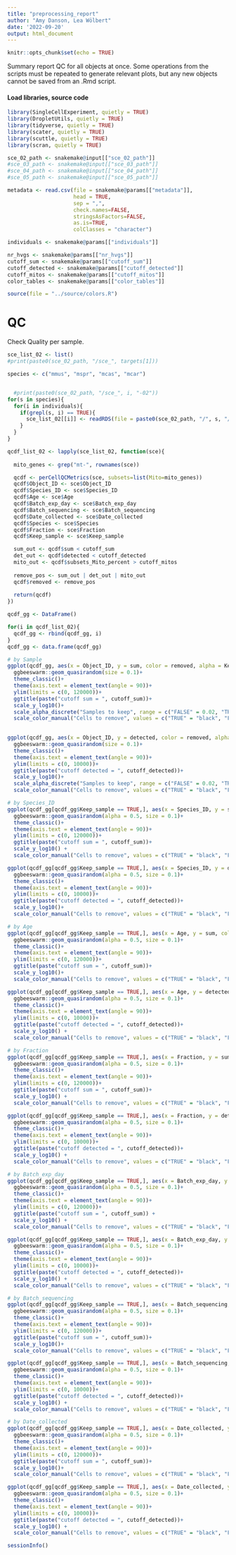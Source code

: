 ```yaml
---
title: "preprocessing_report"
author: "Amy Danson, Lea Wölbert"
date: '2022-09-20'
output: html_document
---
```


```r
knitr::opts_chunk$set(echo = TRUE)
```

Summary report QC for all objects at once.
Some operations from the scripts must be repeated to generate relevant plots,
but any new objects cannot be saved from an .Rmd script.

#### Load libraries, source code 

```r

library(SingleCellExperiment, quietly = TRUE) 
library(DropletUtils, quietly = TRUE) 
library(tidyverse, quietly = TRUE) 
library(scater, quietly = TRUE) 
library(scuttle, quietly = TRUE) 
library(scran, quietly = TRUE) 

```



```r

sce_02_path <- snakemake@input[["sce_02_path"]]
#sce_03_path <- snakemake@input[["sce_03_path"]]
#sce_04_path <- snakemake@input[["sce_04_path"]]
#sce_05_path <- snakemake@input[["sce_05_path"]]

metadata <- read.csv(file = snakemake@params[["metadata"]], 
                     head = TRUE, 
                     sep = ",", 
                     check.names=FALSE, 
                     stringsAsFactors=FALSE, 
                     as.is=TRUE, 
                     colClasses = "character")

individuals <- snakemake@params[["individuals"]]

nr_hvgs <- snakemake@params[["nr_hvgs"]]
cutoff_sum <- snakemake@params[["cutoff_sum"]]
cutoff_detected <- snakemake@params[["cutoff_detected"]]
cutoff_mitos <- snakemake@params[["cutoff_mitos"]]
color_tables <- snakemake@params[["color_tables"]]

```

```r
source(file = "../source/colors.R")
```

# QC

Check Quality per sample.

```r

sce_list_02 <- list()
#print(paste0(sce_02_path, "/sce_", targets[1]))

species <- c("mmus", "mspr", "mcas", "mcar")


  #print(paste0(sce_02_path, "/sce_", i, "-02"))
for(s in species){
  for(i in individuals){
    if(grepl(s, i) == TRUE){
      sce_list_02[[i]] <- readRDS(file = paste0(sce_02_path, "/", s, "/sce_", i, "-02"))
    }
  }
}

qcdf_list_02 <- lapply(sce_list_02, function(sce){
  
  mito_genes <- grep("mt-", rownames(sce))

  qcdf <- perCellQCMetrics(sce, subsets=list(Mito=mito_genes))
  qcdf$Object_ID <- sce$Object_ID
  qcdf$Species_ID <- sce$Species_ID
  qcdf$Age <- sce$Age
  qcdf$Batch_exp_day <- sce$Batch_exp_day
  qcdf$Batch_sequencing <- sce$Batch_sequencing
  qcdf$Date_collected <- sce$Date_collected
  qcdf$Species <- sce$Species
  qcdf$Fraction <- sce$Fraction
  qcdf$Keep_sample <- sce$Keep_sample

  sum_out <- qcdf$sum < cutoff_sum 
  det_out <- qcdf$detected < cutoff_detected 
  mito_out <- qcdf$subsets_Mito_percent > cutoff_mitos
  
  remove_pos <- sum_out | det_out | mito_out
  qcdf$removed <- remove_pos
  
  return(qcdf)
})

qcdf_gg <- DataFrame()

for(i in qcdf_list_02){
  qcdf_gg <- rbind(qcdf_gg, i)
}
qcdf_gg <- data.frame(qcdf_gg)

# by Sample
ggplot(qcdf_gg, aes(x = Object_ID, y = sum, color = removed, alpha = Keep_sample))+
  ggbeeswarm::geom_quasirandom(size = 0.1)+
  theme_classic()+
  theme(axis.text = element_text(angle = 90))+
  ylim(limits = c(0, 120000))+
  ggtitle(paste("cutoff sum = ", cutoff_sum))+ 
  scale_y_log10()+
  scale_alpha_discrete("Samples to keep", range = c("FALSE" = 0.02, "TRUE" = 0.7))+
  scale_color_manual("Cells to remove", values = c("TRUE" = "black", "FALSE" = "grey80"))
  

ggplot(qcdf_gg, aes(x = Object_ID, y = detected, color = removed, alpha = Keep_sample))+
  ggbeeswarm::geom_quasirandom(size = 0.1)+
  theme_classic()+
  theme(axis.text = element_text(angle = 90))+
  ylim(limits = c(0, 10000))+
  ggtitle(paste("cutoff detected = ", cutoff_detected))+ 
  scale_y_log10()+
  scale_alpha_discrete("Samples to keep", range = c("FALSE" = 0.02, "TRUE" = 0.7))+
  scale_color_manual("Cells to remove", values = c("TRUE" = "black", "FALSE" = "grey80"))

# by Species_ID
ggplot(qcdf_gg[qcdf_gg$Keep_sample == TRUE,], aes(x = Species_ID, y = sum, color = removed))+
  ggbeeswarm::geom_quasirandom(alpha = 0.5, size = 0.1)+
  theme_classic()+
  theme(axis.text = element_text(angle = 90))+
  ylim(limits = c(0, 120000))+
  ggtitle(paste("cutoff sum = ", cutoff_sum))+ 
  scale_y_log10() +
  scale_color_manual("Cells to remove", values = c("TRUE" = "black", "FALSE" = "grey80"))

ggplot(qcdf_gg[qcdf_gg$Keep_sample == TRUE,], aes(x = Species_ID, y = detected, color = removed))+
  ggbeeswarm::geom_quasirandom(alpha = 0.5, size = 0.1)+
  theme_classic()+
  theme(axis.text = element_text(angle = 90))+
  ylim(limits = c(0, 10000))+
  ggtitle(paste("cutoff detected = ", cutoff_detected))+ 
  scale_y_log10()+
  scale_color_manual("Cells to remove", values = c("TRUE" = "black", "FALSE" = "grey80"))

# by Age
ggplot(qcdf_gg[qcdf_gg$Keep_sample == TRUE,], aes(x = Age, y = sum, color = removed))+
  ggbeeswarm::geom_quasirandom(alpha = 0.5, size = 0.1)+
  theme_classic()+
  theme(axis.text = element_text(angle = 90))+
  ylim(limits = c(0, 120000))+
  ggtitle(paste("cutoff sum = ", cutoff_sum))+ 
  scale_y_log10()+
  scale_color_manual("Cells to remove", values = c("TRUE" = "black", "FALSE" = "grey80")) 

ggplot(qcdf_gg[qcdf_gg$Keep_sample == TRUE,], aes(x = Age, y = detected, color = removed))+
  ggbeeswarm::geom_quasirandom(alpha = 0.5, size = 0.1)+
  theme_classic()+
  theme(axis.text = element_text(angle = 90))+
  ylim(limits = c(0, 10000))+
  ggtitle(paste("cutoff detected = ", cutoff_detected))+ 
  scale_y_log10() +
  scale_color_manual("Cells to remove", values = c("TRUE" = "black", "FALSE" = "grey80"))

# by Fraction
ggplot(qcdf_gg[qcdf_gg$Keep_sample == TRUE,], aes(x = Fraction, y = sum, color = removed))+
  ggbeeswarm::geom_quasirandom(alpha = 0.5, size = 0.1)+
  theme_classic()+
  theme(axis.text = element_text(angle = 90))+
  ylim(limits = c(0, 120000))+
  ggtitle(paste("cutoff sum = ", cutoff_sum))+ 
  scale_y_log10() +
  scale_color_manual("Cells to remove", values = c("TRUE" = "black", "FALSE" = "grey80"))

ggplot(qcdf_gg[qcdf_gg$Keep_sample == TRUE,], aes(x = Fraction, y = detected, color = removed))+
  ggbeeswarm::geom_quasirandom(alpha = 0.5, size = 0.1)+
  theme_classic()+
  theme(axis.text = element_text(angle = 90))+
  ylim(limits = c(0, 10000))+
  ggtitle(paste("cutoff detected = ", cutoff_detected))+ 
  scale_y_log10() +
  scale_color_manual("Cells to remove", values = c("TRUE" = "black", "FALSE" = "grey80"))

# by Batch_exp_day
ggplot(qcdf_gg[qcdf_gg$Keep_sample == TRUE,], aes(x = Batch_exp_day, y = sum, color = removed))+
  ggbeeswarm::geom_quasirandom(alpha = 0.5, size = 0.1)+
  theme_classic()+
  theme(axis.text = element_text(angle = 90))+
  ylim(limits = c(0, 120000))+
  ggtitle(paste("cutoff sum = ", cutoff_sum)) + 
  scale_y_log10() +
  scale_color_manual("Cells to remove", values = c("TRUE" = "black", "FALSE" = "grey80"))

ggplot(qcdf_gg[qcdf_gg$Keep_sample == TRUE,], aes(x = Batch_exp_day, y = detected, color = removed))+
  ggbeeswarm::geom_quasirandom(alpha = 0.5, size = 0.1)+
  theme_classic()+
  theme(axis.text = element_text(angle = 90))+
  ylim(limits = c(0, 10000))+
  ggtitle(paste("cutoff detected = ", cutoff_detected))+ 
  scale_y_log10() +
  scale_color_manual("Cells to remove", values = c("TRUE" = "black", "FALSE" = "grey80"))

# by Batch_sequencing
ggplot(qcdf_gg[qcdf_gg$Keep_sample == TRUE,], aes(x = Batch_sequencing, y = sum, color = removed))+
  ggbeeswarm::geom_quasirandom(alpha = 0.5, size = 0.1)+
  theme_classic()+
  theme(axis.text = element_text(angle = 90))+
  ylim(limits = c(0, 120000))+
  ggtitle(paste("cutoff sum = ", cutoff_sum))+ 
  scale_y_log10()+
  scale_color_manual("Cells to remove", values = c("TRUE" = "black", "FALSE" = "grey80")) 

ggplot(qcdf_gg[qcdf_gg$Keep_sample == TRUE,], aes(x = Batch_sequencing, y = detected, color = removed))+
  ggbeeswarm::geom_quasirandom(alpha = 0.5, size = 0.1)+
  theme_classic()+
  theme(axis.text = element_text(angle = 90))+
  ylim(limits = c(0, 10000))+
  ggtitle(paste("cutoff detected = ", cutoff_detected))+ 
  scale_y_log10() +
  scale_color_manual("Cells to remove", values = c("TRUE" = "black", "FALSE" = "grey80"))

# by Date_collected
ggplot(qcdf_gg[qcdf_gg$Keep_sample == TRUE,], aes(x = Date_collected, y = sum, color = removed))+
  ggbeeswarm::geom_quasirandom(alpha = 0.5, size = 0.1)+
  theme_classic()+
  theme(axis.text = element_text(angle = 90))+
  ylim(limits = c(0, 120000))+
  ggtitle(paste("cutoff sum = ", cutoff_sum))+ 
  scale_y_log10()+
  scale_color_manual("Cells to remove", values = c("TRUE" = "black", "FALSE" = "grey80")) 

ggplot(qcdf_gg[qcdf_gg$Keep_sample == TRUE,], aes(x = Date_collected, y = detected, color = removed))+
  ggbeeswarm::geom_quasirandom(alpha = 0.5, size = 0.1)+
  theme_classic()+
  theme(axis.text = element_text(angle = 90))+
  ylim(limits = c(0, 10000))+
  ggtitle(paste("cutoff detected = ", cutoff_detected))+ 
  scale_y_log10() +
  scale_color_manual("Cells to remove", values = c("TRUE" = "black", "FALSE" = "grey80"))

```

```r
sessionInfo()
```
